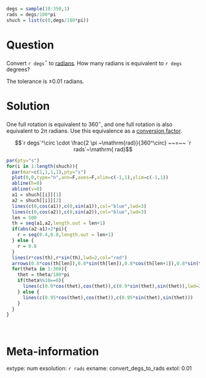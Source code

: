 ```r
degs = sample(10:350,1)
rads = degs/180*pi
shuch = list(c(0,degs/180*pi))
```

Question
========

Convert `r degs`$^\circ$ to [radians](https://en.wikipedia.org/wiki/Radian). How many radians is equivalent to `r degs` degrees?

The tolerance is $\pm 0.01$ radians.

Solution
========

One full rotation is equivalent to 360$^\circ$, and one full rotation is also equivalent to $2\pi$ radians. Use this equivalence as a [conversion factor](https://en.wikipedia.org/wiki/Conversion_of_units).

$$`r degs`^\circ \cdot \frac{2 \pi ~\mathrm{rad}}{360^\circ} ~~=~~ `r rads`~\mathrm{ rad}$$

```r
par(pty="s")
for(i in 1:length(shuch)){
  par(mar=c(1,1,1,1),pty="s")
  plot(0,0,type="n",ann=F,axes=F,xlim=c(-1,1),ylim=c(-1,1))
  abline(h=0)
  abline(v=0)
  a1 = shuch[[i]][1]
  a2 = shuch[[i]][2]
  lines(c(0,cos(a1)),c(0,sin(a1)),col="blue",lwd=3)
  lines(c(0,cos(a2)),c(0,sin(a2)),col="blue",lwd=3)
  len = 500
  th = seq(a1,a2,length.out = len+1)
  if(abs(a2-a1)>2*pi){
    r = seq(0.4,0.8,length.out = len+1)
  } else {
    r = 0.8
  }
  lines(r*cos(th),r*sin(th),lwd=2,col="red")
  arrows(0.8*cos(th[len]),0.8*sin(th[len]),0.8*cos(th[len+1]),0.8*sin(th[len+1]),lwd=2,col="red",length=0.1)
  for(theta in 1:360){
    thet = theta/180*pi
    if(theta%%10==0){
      lines(c(0.9*cos(thet),cos(thet)),c(0.9*sin(thet),sin(thet)),lwd=2)
    } else {
      lines(c(0.95*cos(thet),cos(thet)),c(0.95*sin(thet),sin(thet)))
    }
  }
}
```
\

Meta-information
============
extype: num
exsolution: `r rads`
exname: convert_degs_to_rads
extol: 0.01